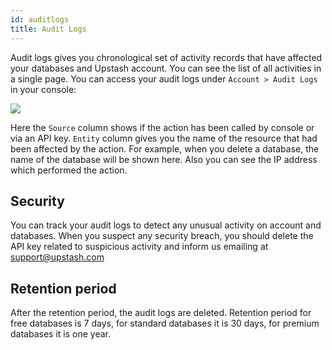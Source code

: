 ```yaml
---
id: auditlogs
title: Audit Logs
---
```


Audit logs gives you chronological set of activity records that have affected
your databases and Upstash account. You can see the list of all activities in a
single page. You can access your audit logs under `Account > Audit Logs` in your
console:

<Frame><img src="/img/auditlogs/audit.png" /></Frame>

Here the `Source` column shows if the action has been called by console or via
an API key. `Entity` column gives you the name of the resource that had been
affected by the action. For example, when you delete a database, the name of the
database will be shown here. Also you can see the IP address which performed the
action.

## Security

You can track your audit logs to detect any unusual activity on account and
databases. When you suspect any security breach, you should delete the API key
related to suspicious activity and inform us emailing
at [support@upstash.com](mailto:support@upstash.com)

## Retention period

After the retention period, the audit logs are deleted. Retention period for
free databases is 7 days, for standard databases it is 30 days, for premium
databases it is one year.
